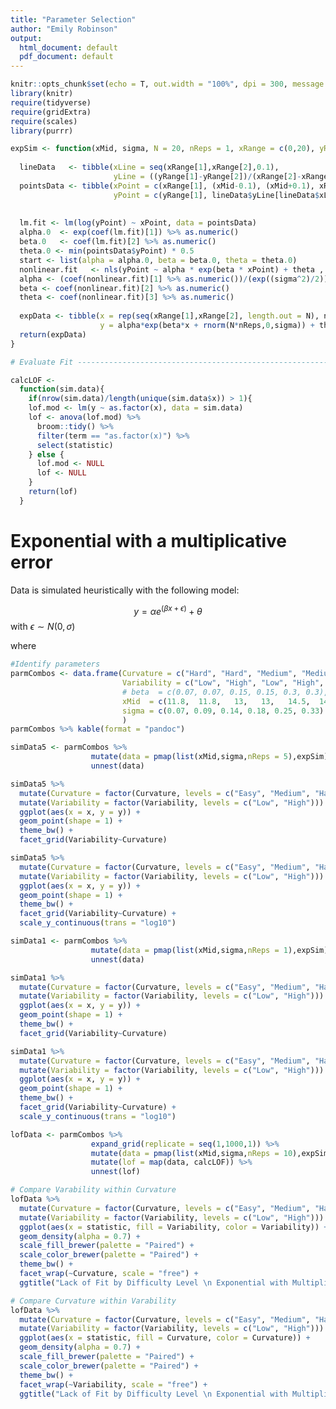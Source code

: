 ```yaml
---
title: "Parameter Selection"
author: "Emily Robinson"
output:
  html_document: default
  pdf_document: default
---
```


```r
knitr::opts_chunk$set(echo = T, out.width = "100%", dpi = 300, message = F)
library(knitr)
require(tidyverse)
require(gridExtra)
require(scales)
library(purrr)

expSim <- function(xMid, sigma, N = 20, nReps = 1, xRange = c(0,20), yRange = c(10,100)){
  
  lineData   <- tibble(xLine = seq(xRange[1],xRange[2],0.1),
                       yLine = ((yRange[1]-yRange[2])/(xRange[2]-xRange[1]))*(xLine-xRange[1])+yRange[2])
  pointsData <- tibble(xPoint = c(xRange[1], (xMid-0.1), (xMid+0.1), xRange[2]),
                       yPoint = c(yRange[1], lineData$yLine[lineData$xLine == xMid], lineData$yLine[lineData$xLine == xMid], yRange[2]))
  
  
  lm.fit <- lm(log(yPoint) ~ xPoint, data = pointsData)
  alpha.0  <- exp(coef(lm.fit)[1]) %>% as.numeric()
  beta.0   <- coef(lm.fit)[2] %>% as.numeric()
  theta.0 <- min(pointsData$yPoint) * 0.5  
  start <- list(alpha = alpha.0, beta = beta.0, theta = theta.0)
  nonlinear.fit   <- nls(yPoint ~ alpha * exp(beta * xPoint) + theta , data = pointsData, start = start)
  alpha <- (coef(nonlinear.fit)[1] %>% as.numeric())/(exp((sigma^2)/2))
  beta <- coef(nonlinear.fit)[2] %>% as.numeric()
  theta <- coef(nonlinear.fit)[3] %>% as.numeric()
  
  expData <- tibble(x = rep(seq(xRange[1],xRange[2], length.out = N), nReps),
                    y = alpha*exp(beta*x + rnorm(N*nReps,0,sigma)) + theta)
  return(expData)
}

# Evaluate Fit ---------------------------------------------------------------------

calcLOF <- 
  function(sim.data){
    if(nrow(sim.data)/length(unique(sim.data$x)) > 1){
    lof.mod <- lm(y ~ as.factor(x), data = sim.data)
    lof <- anova(lof.mod) %>% 
      broom::tidy() %>%
      filter(term == "as.factor(x)") %>%
      select(statistic)
    } else {
      lof.mod <- NULL
      lof <- NULL
    }
    return(lof)
  }
```


# Exponential with a multiplicative error

Data is simulated heuristically with the following model: 

$$y = \alpha e^{(\beta x + \epsilon)} + \theta$$ 
with $\epsilon \sim N(0,\sigma)$

where

\begin{align*}
xRange &= (0, 20)\\
N &= 20
\end{align*}


```r
#Identify parameters
parmCombos <- data.frame(Curvature = c("Hard", "Hard", "Medium", "Medium", "Easy", "Easy"),
                         Variability = c("Low", "High", "Low", "High", "Low", "High"),
                         # beta  = c(0.07, 0.07, 0.15, 0.15, 0.3, 0.3),
                         xMid  = c(11.8,  11.8,   13,   13,   14.5,  14.5),
                         sigma = c(0.07, 0.09, 0.14, 0.18, 0.25, 0.33)
                         )
parmCombos %>% kable(format = "pandoc")
```

```r
simData5 <- parmCombos %>%
                  mutate(data = pmap(list(xMid,sigma,nReps = 5),expSim)) %>%
                  unnest(data)

simData5 %>%
  mutate(Curvature = factor(Curvature, levels = c("Easy", "Medium", "Hard"))) %>%
  mutate(Variability = factor(Variability, levels = c("Low", "High"))) %>%
  ggplot(aes(x = x, y = y)) +
  geom_point(shape = 1) +
  theme_bw() +
  facet_grid(Variability~Curvature)

simData5 %>%
  mutate(Curvature = factor(Curvature, levels = c("Easy", "Medium", "Hard"))) %>%
  mutate(Variability = factor(Variability, levels = c("Low", "High"))) %>%
  ggplot(aes(x = x, y = y)) +
  geom_point(shape = 1) +
  theme_bw() +
  facet_grid(Variability~Curvature) +
  scale_y_continuous(trans = "log10")
```

```r
simData1 <- parmCombos %>%
                  mutate(data = pmap(list(xMid,sigma,nReps = 1),expSim)) %>%
                  unnest(data)

simData1 %>%
  mutate(Curvature = factor(Curvature, levels = c("Easy", "Medium", "Hard"))) %>%
  mutate(Variability = factor(Variability, levels = c("Low", "High"))) %>%
  ggplot(aes(x = x, y = y)) +
  geom_point(shape = 1) +
  theme_bw() +
  facet_grid(Variability~Curvature)

simData1 %>%
  mutate(Curvature = factor(Curvature, levels = c("Easy", "Medium", "Hard"))) %>%
  mutate(Variability = factor(Variability, levels = c("Low", "High"))) %>%
  ggplot(aes(x = x, y = y)) +
  geom_point(shape = 1) +
  theme_bw() +
  facet_grid(Variability~Curvature) +
  scale_y_continuous(trans = "log10")
```

```r

lofData <- parmCombos %>%
                  expand_grid(replicate = seq(1,1000,1)) %>%
                  mutate(data = pmap(list(xMid,sigma,nReps = 10),expSim)) %>%
                  mutate(lof = map(data, calcLOF)) %>%
                  unnest(lof)

# Compare Varability within Curvature
lofData %>%
  mutate(Curvature = factor(Curvature, levels = c("Easy", "Medium", "Hard"))) %>%
  mutate(Variability = factor(Variability, levels = c("Low", "High"))) %>%
  ggplot(aes(x = statistic, fill = Variability, color = Variability)) +
  geom_density(alpha = 0.7) +
  scale_fill_brewer(palette = "Paired") + 
  scale_color_brewer(palette = "Paired") + 
  theme_bw() +
  facet_wrap(~Curvature, scale = "free") + 
  ggtitle("Lack of Fit by Difficulty Level \n Exponential with Multiplicative Error")

# Compare Curvature within Varability
lofData %>%
  mutate(Curvature = factor(Curvature, levels = c("Easy", "Medium", "Hard"))) %>%
  mutate(Variability = factor(Variability, levels = c("Low", "High"))) %>%
  ggplot(aes(x = statistic, fill = Curvature, color = Curvature)) +
  geom_density(alpha = 0.7) +
  scale_fill_brewer(palette = "Paired") + 
  scale_color_brewer(palette = "Paired") + 
  theme_bw() +
  facet_wrap(~Variability, scale = "free") + 
  ggtitle("Lack of Fit by Difficulty Level \n Exponential with Multiplicative Error")
```


